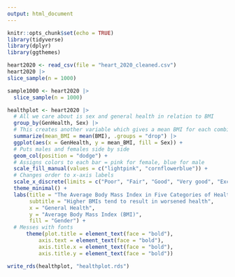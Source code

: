 ```yaml
---
output: html_document
---
```


```r
knitr::opts_chunk$set(echo = TRUE)
library(tidyverse)
library(dplyr)
library(ggthemes)
```

```r
heart2020 <- read_csv(file = "heart_2020_cleaned.csv")
heart2020 |>
slice_sample(n = 1000)
```

```r
sample1000 <- heart2020 |>
  slice_sample(n = 1000)
```

```r
healthplot <- heart2020 |>
  # All we care about is sex and general health in relation to BMI
  group_by(GenHealth, Sex) |>
  # This creates another variable which gives a mean BMI for each combination of sex and general health
  summarize(mean_BMI = mean(BMI), .groups = "drop") |>
  ggplot(aes(x = GenHealth, y = mean_BMI, fill = Sex)) +
  # Puts males and females side by side
  geom_col(position = "dodge") +
  # Assigns colors to each bar = pink for female, blue for male
  scale_fill_manual(values = c("lightpink", "cornflowerblue")) +
  # Changes order to x-axis labels
  scale_x_discrete(limits = c("Poor", "Fair", "Good", "Very good", "Excellent")) +
  theme_minimal() +
  labs(title = "The Average Body Mass Index in Five Categories of Health",
       subtitle = "Higher BMIs tend to result in worsened health",
       x = "General Health",
       y = "Average Body Mass Index (BMI)",
       fill = "Gender") +
  # Messes with fonts
      theme(plot.title = element_text(face = "bold"),
          axis.text = element_text(face = "bold"), 
          axis.title.x = element_text(face = "bold"),
          axis.title.y = element_text(face = "bold"))
```

```r
write_rds(healthplot, "healthplot.rds")
```

